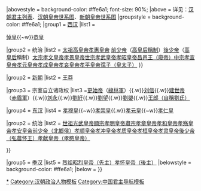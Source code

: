 {{Navbox
|name = 漢朝君主
|title = [[汉朝]]<small>（附[[新朝]]、[[蜀汉]]）</small>[[汉朝君主列表|君主]]
|titlestyle = background-color: #FFBB46
|state = {{#if:{{{state|}}}|{{{state|}}}|uncollapsed}}

|abovestyle = background-color: #ffe6a1; font-size: 90%;
|above = 详见：[[汉朝君主列表]]、[[汉朝皇帝世系图]]、[[魏郡王氏世系图|新朝皇帝世系图]]
|groupstyle = background-color: #ffe6a1; 
|group1 = [[西汉]]
|list1 = 

{{Navbox|child
|groupstyle = background-color: #ffe6a1; 
|evenodd = swap
|group1 = 尊封
|list1 = [[劉太公|太上皇]]{{~w}}[[刘进|悼皇]]{{~w}}[[劉康 (定陶王)|恭皇]]

|group2 = 统治
|list2 = [[刘邦|太祖高皇帝]]{{to}}[[汉惠帝|孝惠皇帝]] {{to}}[[西汉前少帝|前少帝]]（[[吕雉|高皇后]][[临朝称制|稱制]]）{{to}}[[劉弘|後少帝]]（[[吕雉|高皇后]]稱制）{{to}}[[汉文帝|太宗孝文皇帝]]{{to}}[[汉景帝|孝景皇帝]]{{to}}[[汉武帝|世宗孝武皇帝]]{{to}}[[汉昭帝|孝昭皇帝]]{{to}}[[刘贺|昌邑王（廢帝）]]{{to}}[[汉宣帝|中宗孝宣皇帝]]{{to}}[[汉元帝|孝元皇帝]]{{to}}[[汉成帝|孝成皇帝]]{{to}}[[汉哀帝|孝哀皇帝]]{{to}}[[汉平帝|孝平皇帝]]{{to}}[[孺子婴|孺子（皇太子）]]
}}

|group2 = [[新朝]]
|list2 = [[王莽]]

|group3 = 宗室自立诸政权
|list3 =[[更始帝]]（[[綠林軍]]）{{.w}}[[刘信 (严乡侯)|刘信]]{{.w}}[[刘盆子|建世帝]]（[[赤眉軍]]）{{.w}}[[刘永 (新朝)|刘永]]{{.w}}[[劉紆]]{{.w}}[[劉望]]{{.w}}[[孺子婴|劉嬰]]{{.w}}[[王郎|王郎（自稱劉氏）]]

|group4 = [[东汉]]
|list4 = {{Navbox|child
|groupstyle = background-color: #ffe6a1; 
|evenodd = swap
|group1 = 尊封
|list1 = [[刘庆 (东汉)|孝德皇]]{{.w}}[[劉開 (漢朝)|孝穆皇]]{{~w}}[[刘翼|孝崇皇]]{{.w}}[[劉淑 (解瀆亭侯)|孝元皇]]{{~w}}[[刘苌|孝仁皇]]

|group2 = 统治
|list2 = [[汉光武帝|世祖光武皇帝]]{{to}}[[汉明帝|顯宗孝明皇帝]]{{to}}[[汉章帝|肅宗孝章皇帝]]{{to}}[[汉和帝|孝和皇帝]]{{to}}[[汉殇帝|孝殇皇帝]]{{to}}[[汉安帝|孝安皇帝]]{{to}}[[刘懿|前少帝（北鄉侯）]]{{to}}[[汉顺帝|孝顺皇帝]]{{to}}[[汉冲帝|孝冲皇帝]]{{to}}[[汉质帝|孝质皇帝]]{{to}}[[汉桓帝|孝桓皇帝]]{{to}}[[汉灵帝|孝灵皇帝]]{{to}}[[劉辯|後少帝（弘農怀王）]]{{to}}[[汉献帝|孝献皇帝（孝愍皇帝）]]

}}

|group5 = [[蜀汉|季汉]] 
|list5 = [[刘备|烈祖昭烈皇帝（先主）]]{{to}}[[刘禅|孝怀皇帝（後主）]]
|belowstyle = background-color: #ffe6a1; 
|below = {{中国元首}}
}}<noinclude>
[[Category:漢朝皇帝|*]]
[[Category:汉朝政治人物模板]]
[[Category:中国君主导航模板]]
</noinclude>